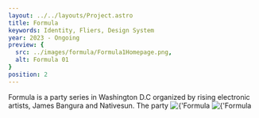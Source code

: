```yaml
---
layout: ../../layouts/Project.astro
title: Formula 
keywords: Identity, Fliers, Design System
year: 2023 - Ongoing
preview: {
  src: ../images/formula/Formula1Homepage.png,
  alt: Formula 01
}
position: 2
---
```




<ProjectInfo title={frontmatter.title}>
    <Text>
        Formula is a party series in Washington D.C organized by rising electronic artists, James Bangura and Nativesun. The party 
    </Text>
</ProjectInfo>
<Img src={import('../../images/formula/formula_1.png')} alt={'Formula 01'} lazy={false} />
<Img src={import('../../images/formula/formula_2.png')} alt={'Formula 02'} lazy={false} />
